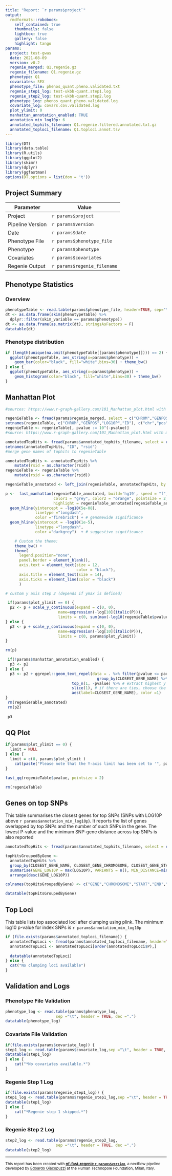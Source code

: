 ```yaml
---
title: "Report: `r params$project`"
output:
  rmdformats::robobook:
    self_contained: true
    thumbnails: false
    lightbox: true
    gallery: false
    highlight: tango
params:
  project: test-gwas
  date: 2021-08-09
  version: v0.2
  regenie_merged: Q1.regenie.gz
  regenie_filename: Q1.regenie.gz
  phenotype: Q1
  covariates: SEX
  phenotype_file: phenos_quant.pheno.validated.txt
  regenie_step1_log: test-ukbb-quant.step1.log
  regenie_step2_log: test-ukbb-quant.step2.log
  phenotype_log: phenos_quant.pheno.validated.log
  covariate_log: covars.cov.validated.log
  plot_ylimit: 0
  manhattan_annotation_enabled: TRUE
  annotation_min_log10p: 6
  annotated_tophits_filename: Q1.regenie.filtered.annotated.txt.gz
  annotated_toploci_filename: Q1.toploci.annot.tsv
---
```


```r
library(DT)
library(data.table)
library(R.utils)
library(ggplot2)
library(skimr)
library(dplyr)
library(ggfastman)
options(DT.options = list(dom = 't'))
```

## Project Summary

| Parameter     | Value                                      |
| ------------- |--------------------------------------------|
| Project       | `r params$project`                         |
| Pipeline Version       | `r params$version`                |
| Date       | `r params$date`                         |
| Phenotype File      | `r params$phenotype_file`            |
| Phenotype       | `r params$phenotype`                     |
| Covariates       | `r params$covariates`                     |
| Regenie Output      | `r params$regenie_filename`             |

## Phenotype Statistics

### Overview

```r
phenotypeTable <- read.table(params$phenotype_file, header=TRUE, sep="\t", dec = ".")
dt <- as.data.frame(skim(phenotypeTable) %>%
  dplyr::filter(skim_variable == params$phenotype))
dt <- as.data.frame(as.matrix(dt), stringsAsFactors = F)
datatable(dt)
```

### Phenotype distribution

```r
if (length(unique(na.omit(phenotypeTable[[params$phenotype]]))) == 2) {
  ggplot(phenotypeTable, aes_string(x=params$phenotype)) +
    geom_bar(color="black", fill="white",bins=30) + theme_bw()
} else {
  ggplot(phenotypeTable, aes_string(x=params$phenotype)) +
    geom_histogram(color="black", fill="white",bins=30) + theme_bw()
}
```

## Manhattan Plot

```r
#sources: https://www.r-graph-gallery.com/101_Manhattan_plot.html with modifications

regenieTable <- fread(params$regenie_merged, select = c("CHROM","GENPOS","LOG10P","ID"), header=TRUE, tmpdir="$PWD")
setnames(regenieTable, c("CHROM","GENPOS","LOG10P","ID"), c("chr","pos","pvalue","rsid")) 
regenieTable <- regenieTable[, pvalue := 10^(-pvalue)]
#source: https://www.r-graph-gallery.com/101_Manhattan_plot.html with modifications

annotatedTopHits <- fread(params$annotated_tophits_filename, select = c("ID", "CLOSEST_GENE_NAME"), header=TRUE, tmpdir="$PWD")
setnames(annotatedTopHits, "ID", "rsid")
#merge gene names of tophits to regenieTable

annotatedTopHits <- annotatedTopHits %>%  
    mutate(rsid = as.character(rsid))
regenieTable <- regenieTable %>%  
    mutate(rsid = as.character(rsid))

regenieTable_annotated <- left_join(regenieTable, annotatedTopHits, by = "rsid")

p <-  fast_manhattan(regenieTable_annotated, build='hg19', speed = "f",
                     color1 = "grey", color2 = "orange", pointsize = 2, 
                     highlight = regenieTable_annotated[regenieTable_annotated$pvalue < 5e-8,]$rsid) +
  geom_hline(yintercept = -log10(5e-08),
             linetype ="longdash",
             color ="firebrick") + # genomewide significance
  geom_hline(yintercept = -log10(1e-5),
             linetype ="longdash",
             color ="darkgrey")  + # suggestive significance

    # Custom the theme:
    theme_bw() +
    theme(
      legend.position="none",
      panel.border = element_blank(),
      axis.text = element_text(size = 12,
                               color = "black"),
      axis.title = element_text(size = 14),
      axis.ticks = element_line(color = "black")
      )

# custom y axis step 2 (depends if ymax is defined)

 if(params$plot_ylimit == 0) {
  p2 <- p + scale_y_continuous(expand = c(0, 0),
                       name=expression(-log[10](italic(P))),
                       limits = c(0, sum(max(-log10(regenieTable$pvalue)), 0.5)))
} else {
  p2 <- p + scale_y_continuous(expand = c(0, 0),
                       name=expression(-log[10](italic(P))),
                       limits = c(0, params$plot_ylimit))
}

rm(p)

 if(!params$manhattan_annotation_enabled) {
  p3 <- p2
} else {
  p3 <- p2 + ggrepel::geom_text_repel(data = . %>% filter(pvalue <= params$annotation_min_log10p) %>%
                                        group_by(CLOSEST_GENE_NAME) %>% 
                             top_n(1, -pvalue) %>% # extract highest y values
                             slice(1), # if there are ties, choose the first one
                             aes(label=CLOSEST_GENE_NAME), color =1)
}
 rm(regenieTable_annotated)
 rm(p2)
 
 p3

```

## QQ Plot

```r
if(params$plot_ylimit == 0) {
  limit = NULL
} else {
  limit = c(0, params$plot_ylimit )
    cat(paste("Please note that the Y-axis limit has been set to '", params$plot_ylimit,"'. Please use the 'plot_ylimit' parameter to adapt this behaviour."))
}

fast_qq(regenieTable$pvalue, pointsize = 2)

rm(regenieTable)
```

## Genes on top SNPs

This table summarises the closest genes for top SNPs (SNPs with LOG10P above `r params$annotation_min_log10p`).
It reports the list of genes overlapped by top SNPs and the number of such SNPs in the gene. 
The lowest P-value and the minimum SNP-gene distance across top SNPs is also reported

```r

annotatedTopHits <- fread(params$annotated_tophits_filename, select = c("CHROM", "GENPOS", "LOG10P", "ID", "CLOSEST_GENE_NAME", "CLOSEST_GENE_CHROMOSOME", "CLOSEST_GENE_START", "CLOSEST_GENE_END", "CLOSEST_GENE_DISTANCE"), header=TRUE, tmpdir="$PWD")

topHitsGroupedByGene <-
  annotatedTopHits %>%
  group_by(CLOSEST_GENE_NAME, CLOSEST_GENE_CHROMOSOME, CLOSEST_GENE_START, CLOSEST_GENE_END) %>%
  summarise(GENE_LOG10P = max(LOG10P), VARIANTS = n(), MIN_DISTANCE=min(CLOSEST_GENE_DISTANCE)) %>%
  arrange(desc(GENE_LOG10P))

colnames(topHitsGroupedByGene) <- c("GENE","CHROMOSOME","START","END","MAX_LOG10P","N_VARIANTS","MIN_DISTANCE")

datatable(topHitsGroupedByGene)

```

## Top Loci

This table lists top associated loci after clumping using plink. 
The minimum log10 p-value for index SNPs is `r params$annotation_min_log10p`

```r
if (file.exists(params$annotated_toploci_filename)) {
  annotatedTopLoci <- fread(params$annotated_toploci_filename, header=TRUE, tmpdir="$PWD")
  annotatedTopLoci <- annotatedTopLoci[order(annotatedTopLoci$P),]
  
  datatable(annotatedTopLoci)
} else {
  cat("No clumping loci available")
}
```

## Validation and Logs

### Phenotype File Validation

```r
phenotype_log <- read.table(params$phenotype_log,
                      sep ="\t", header = TRUE, dec =".")
datatable(phenotype_log)
```

### Covariate File Validation

```r
if(file.exists(params$covariate_log)) {
step1_log <- read.table(params$covariate_log,sep ="\t", header = TRUE, dec =".")
datatable(step1_log)
} else {
    cat("*No covariates available.*")
}
```

### Regenie Step 1 Log

```r
if(file.exists(params$regenie_step1_log)) {
step1_log <- read.table(params$regenie_step1_log,sep ="\t", header = TRUE, dec =".")
datatable(step1_log)
} else {
    cat("*Regenie step 1 skipped.*")
}
```

### Regenie Step 2 Log

```r
step2_log <- read.table(params$regenie_step2_log,
                      sep ="\t", header = TRUE, dec =".")
datatable(step2_log)
```


---

<small>
This report has been created with **[nf-fast-regenie `r params$version`](https://github.com/genepi/nf-gwas)**, a nextflow pipeline developed by [Edoardo Giacopuzzi](mailto:edoardo.giacopuzzi@fht.org) at the Human Technopole Foundation, Milan, Italy. 
</small>
